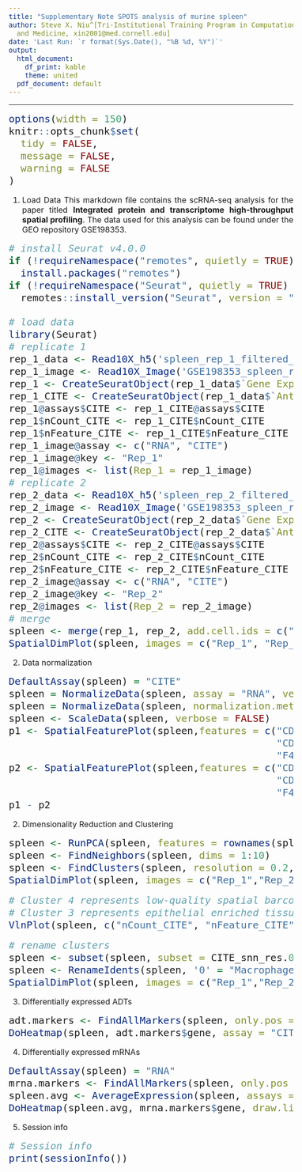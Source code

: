 ```yaml
---
title: "Supplementary Note SPOTS analysis of murine spleen"
author: Steve X. Niu^[Tri-Institutional Training Program in Computational Biology
  and Medicine, xin2001@med.cornell.edu]
date: 'Last Run: `r format(Sys.Date(), "%B %d, %Y")`'
output:
  html_document:
    df_print: kable
    theme: united
  pdf_document: default
---
```

<style type="text/css">
h1.title {
  font-size: 34px;
  color: DarkRed;
  text-align: justify;
}
body, td {
  font-size: 16px;
  text-align: justify;
}
code.r{
  font-size: 20px;
  text-align: justify;
}
pre {
  font-size: 14px
  text-align: justify;
}
</style>
***

```r
options(width = 150)
knitr::opts_chunk$set(
  tidy = FALSE,
  message = FALSE,
  warning = FALSE
)
```

1. Load Data
This markdown file contains the scRNA-seq analysis for the paper titled **Integrated protein and transcriptome high-throughput spatial profiling**. The data used for this analysis can be found under the GEO repository GSE198353. 
```r
# install Seurat v4.0.0
if (!requireNamespace("remotes", quietly = TRUE))
  install.packages("remotes")
if (!requireNamespace("Seurat", quietly = TRUE) | utils::packageVersion("Seurat") < "4.0.0")
  remotes::install_version("Seurat", version = "4.0.0")

# load data
library(Seurat)
# replicate 1
rep_1_data <- Read10X_h5('spleen_rep_1_filtered_feature_bc_matrix.h5')
rep_1_image <- Read10X_Image('GSE198353_spleen_replicate_1_spatial')
rep_1 <- CreateSeuratObject(rep_1_data$`Gene Expression`, assay = "RNA", project = "Rep_1")
rep_1_CITE <- CreateSeuratObject(rep_1_data$`Antibody Capture`, assay = "CITE", project = "Rep_1")
rep_1@assays$CITE <- rep_1_CITE@assays$CITE
rep_1$nCount_CITE <- rep_1_CITE$nCount_CITE
rep_1$nFeature_CITE <- rep_1_CITE$nFeature_CITE
rep_1_image@assay <- c("RNA", "CITE")
rep_1_image@key <- "Rep_1"
rep_1@images <- list(Rep_1 = rep_1_image)
# replicate 2
rep_2_data <- Read10X_h5('spleen_rep_2_filtered_feature_bc_matrix.h5')
rep_2_image <- Read10X_Image('GSE198353_spleen_replicate_2_spatial')
rep_2 <- CreateSeuratObject(rep_2_data$`Gene Expression`, assay = "RNA", project = "Rep_2")
rep_2_CITE <- CreateSeuratObject(rep_2_data$`Antibody Capture`, assay = "CITE", project = "Rep_2")
rep_2@assays$CITE <- rep_2_CITE@assays$CITE
rep_2$nCount_CITE <- rep_2_CITE$nCount_CITE
rep_2$nFeature_CITE <- rep_2_CITE$nFeature_CITE
rep_2_image@assay <- c("RNA", "CITE")
rep_2_image@key <- "Rep_2"
rep_2@images <- list(Rep_2 = rep_2_image)
# merge 
spleen <- merge(rep_1, rep_2, add.cell.ids = c("Rep_1", "Rep_2"), project = "Spleen")
SpatialDimPlot(spleen, images = c("Rep_1", "Rep_2"))
```

2. Data normalization
```r
DefaultAssay(spleen) = "CITE"
spleen = NormalizeData(spleen, assay = "RNA", verbose = FALSE)
spleen = NormalizeData(spleen, normalization.method = "CLR", assay = "CITE", margin = 2, verbose = FALSE)
spleen <- ScaleData(spleen, verbose = FALSE)
p1 <- SpatialFeaturePlot(spleen,features = c("CD3","CD4","CD8",
                                             "CD19","B220-CD45R","IgD",
                                             "F4-80", "CD163", "CD68"), ncol = 3, images = c("Rep_1"))
p2 <- SpatialFeaturePlot(spleen,features = c("CD3","CD4","CD8",
                                             "CD19","B220-CD45R","IgD",
                                             "F4-80", "CD163", "CD68"), ncol = 3, images = c("Rep_2"))
p1 - p2
```

2. Dimensionality Reduction and Clustering
```r
spleen <- RunPCA(spleen, features = rownames(spleen))
spleen <- FindNeighbors(spleen, dims = 1:10)
spleen <- FindClusters(spleen, resolution = 0.2, verbose = FALSE)
SpatialDimPlot(spleen, images = c("Rep_1","Rep_2"))
```

```r
# Cluster 4 represents low-quality spatial barcodes
# Cluster 3 represents epithelial enriched tissue borders
VlnPlot(spleen, c("nCount_CITE", "nFeature_CITE", "EpCAM"))
```

```r
# rename clusters
spleen <- subset(spleen, subset = CITE_snn_res.0.2 %in% c(3,4), invert = TRUE)
spleen <- RenameIdents(spleen, '0' = "Macrophage-enriched", '1' = "B cell-enriched", '2' = "T cell-enriched")
SpatialDimPlot(spleen, images = c("Rep_1","Rep_2"))
```

3. Differentially expressed ADTs
```r
adt.markers <- FindAllMarkers(spleen, only.pos = TRUE, logfc.threshold = 0.2, verbose = FALSE)
DoHeatmap(spleen, adt.markers$gene, assay = "CITE", angle = 45)
```

4. Differentially expressed mRNAs
```r
DefaultAssay(spleen) = "RNA"
mrna.markers <- FindAllMarkers(spleen, only.pos = TRUE, verbose = FALSE)
spleen.avg <- AverageExpression(spleen, assays = "RNA", return.seurat = TRUE)
DoHeatmap(spleen.avg, mrna.markers$gene, draw.lines = FALSE, assay = "RNA", angle = 45)
```

5. Session info
```r
# Session info
print(sessionInfo())
```